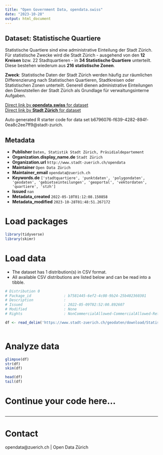 ```yaml
---
title: "Open Government Data, opendata.swiss"
date: "2023-10-28"
output: html_document
---
```


## Dataset: Statistische Quartiere

Statistische Quartiere sind eine administrative Einteilung der Stadt Zürich.
Für statistische Zwecke wird die Stadt Zürich - ausgehend von den **12 Kreisen** bzw. 22 Stadtquartieren - in **34 Statistische Quartiere** unterteilt. Diese bestehen wiederum aus **216 statistische Zonen**. 

**Zweck**: Statistische Daten der Stadt Zürich werden häufig zur räumlichen Differenzierung nach Statistischen Quartieren, Stadtkreisen oder Statistischen Zonen unterteilt. Generell dienen administrative Einteilungen den Dienststellen der Stadt Zürich als Grundlage für verwaltungsinterne Aufgaben.

[Direct link by **opendata.swiss** for dataset](https://opendata.swiss/de/dataset/statistische-quartiere2)<br>
[Direct link by **Stadt Zürich** for dataset](https://data.stadt-zuerich.ch/dataset/geo_statistische_quartiere)

Auto generated R starter code for data set b6796076-f639-4282-894f-0ea8c2ee7ff9@stadt-zurich.

## Metadata

- **Publisher** `Daten, Statistik Stadt Zürich, Präsidialdepartement`
- **Organization.display_name.de** `Stadt Zürich`
- **Organization.url** `http://www.stadt-zuerich.ch/opendata`
- **Maintainer** `Open Data Zürich`
- **Maintainer_email** `opendata@zuerich.ch`
- **Keywords.de** `['stadtquartiere', 'punktdaten', 'polygondaten', 'geodaten', 'gebietseinteilungen', 'geoportal', 'vektordaten', 'quartiere', 'stzh']`
- **Issued** `nan`
- **Metadata_created** `2022-05-10T01:12:08.150858`
- **Metadata_modified** `2023-10-28T01:48:51.267172`


# Load packages

```r

library(tidyverse)
library(skimr)

```

# Load data

-   The dataset has 1 distribution(s) in CSV format.
-   All available CSV distributions are listed below and can be read into a tibble.

```r

# Distribution 0
# Package_id               : b7581445-6ef2-4c08-9b24-25b402360301
# Description              : 
# Issued                   : 2022-05-09T02:52:00.892607
# Modified                 : None
# Rights                   : NonCommercialAllowed-CommercialAllowed-ReferenceNotRequired

df <- read_delim('https://www.stadt-zuerich.ch/geodaten/download/Statistische_Quartiere?format=10008')



```

# Analyze data

```r

glimpse(df)
str(df)
skim(df)

head(df)
tail(df)

```

# Continue your code here...

```r

```

------------------------------------------------------------------------

# Contact

opendata@zuerich.ch | Open Data Zürich
